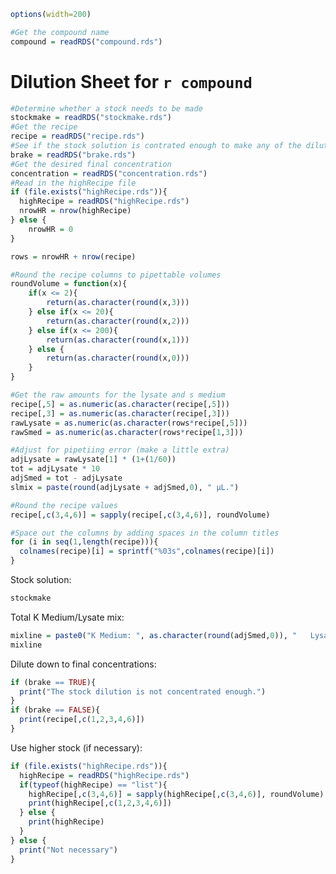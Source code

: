 ```r
options(width=200)
```
```r
#Get the compound name
compound = readRDS("compound.rds")
```
Dilution Sheet for `r compound`
========================================================
```r
#Determine whether a stock needs to be made
stockmake = readRDS("stockmake.rds")
#Get the recipe
recipe = readRDS("recipe.rds")
#See if the stock solution is contrated enough to make any of the dilutions
brake = readRDS("brake.rds")
#Get the desired final concentration
concentration = readRDS("concentration.rds")
#Read in the highRecipe file
if (file.exists("highRecipe.rds")){
  highRecipe = readRDS("highRecipe.rds")
  nrowHR = nrow(highRecipe)
} else {
    nrowHR = 0
}

rows = nrowHR + nrow(recipe)

#Round the recipe columns to pipettable volumes
roundVolume = function(x){
    if(x <= 2){
        return(as.character(round(x,3)))
    } else if(x <= 20){
        return(as.character(round(x,2)))
    } else if(x <= 200){
        return(as.character(round(x,1)))
    } else {
        return(as.character(round(x,0)))
    }    
}

#Get the raw amounts for the lysate and s medium
recipe[,5] = as.numeric(as.character(recipe[,5]))
recipe[,3] = as.numeric(as.character(recipe[,3]))
rawLysate = as.numeric(as.character(rows*recipe[,5]))
rawSmed = as.numeric(as.character(rows*recipe[1,3]))

#Adjust for pipetiing error (make a little extra)
adjLysate = rawLysate[1] * (1+(1/60))
tot = adjLysate * 10
adjSmed = tot - adjLysate
slmix = paste(round(adjLysate + adjSmed,0), " µL.")

#Round the recipe values
recipe[,c(3,4,6)] = sapply(recipe[,c(3,4,6)], roundVolume)

#Space out the columns by adding spaces in the column titles
for (i in seq(1,length(recipe))){
  colnames(recipe)[i] = sprintf("%03s",colnames(recipe)[i])
}
```

Stock solution:

```r
stockmake
```

Total K Medium/Lysate mix:

```r
mixline = paste0("K Medium: ", as.character(round(adjSmed,0)), "   Lysate: ", as.character(round(adjLysate,0)))
mixline
```

Dilute down to final concentrations:

```r
if (brake == TRUE){
  print("The stock dilution is not concentrated enough.")
}
if (brake == FALSE){
  print(recipe[,c(1,2,3,4,6)])
}
```

Use higher stock (if necessary):

```r
if (file.exists("highRecipe.rds")){
  highRecipe = readRDS("highRecipe.rds")
  if(typeof(highRecipe) == "list"){
    highRecipe[,c(3,4,6)] = sapply(highRecipe[,c(3,4,6)], roundVolume)
    print(highRecipe[,c(1,2,3,4,6)])
  } else {
    print(highRecipe)
  }
} else {
  print("Not necessary")
}
```


